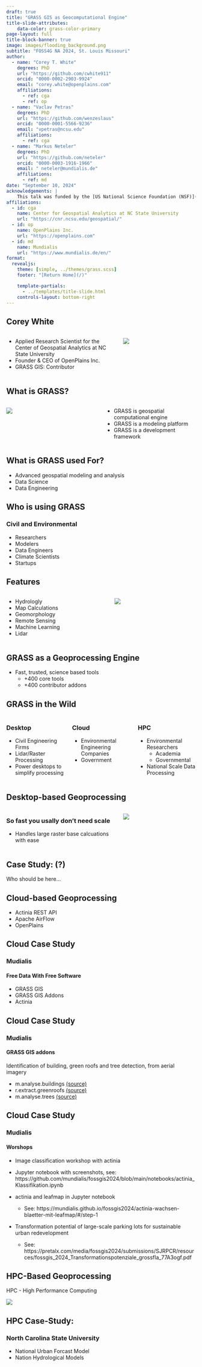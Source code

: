 ```yaml
---
draft: true
title: "GRASS GIS as Geocomputational Engine"
title-slide-attributes:
    data-color: grass-color-primary
page-layout: full
title-block-banner: true    
image: images/flooding_background.png
subtitle: "FOSS4G NA 2024, St. Louis Missouri"
author:
  - name: "Corey T. White"
    degrees: PhD
    url: "https://github.com/cwhite911"
    orcid: "0000-0002-2903-9924"
    email: "corey.white@openplains.com"
    affiliations:
      - ref: cga
      - ref: op
  - name: "Vaclav Petras"
    degrees: PhD
    url: "https://github.com/wenzeslaus"
    orcid: "0000-0001-5566-9236"
    email: "vpetras@ncsu.edu"
    affiliations:
      - ref: cga
  - name: "Markus Neteler"
    degrees: PhD
    url: "https://github.com/neteler"
    orcid: "0000-0003-1916-1966"
    email: " neteler@mundialis.de"
    affiliations:
      - ref: md
date: "September 10, 2024"
acknowledgements: |
    This talk was funded by the [US National Science Foundation (NSF)](https://www.nsf.gov/), award [2303651](https://www.nsf.gov/awardsearch/showAward?AWD_ID=2303651).
affiliations:
  - id: cga
    name: Center for Geospatial Analytics at NC State University
    url: "https://cnr.ncsu.edu/geospatial/"
  - id: op
    name: OpenPlains Inc.
    url: "https://openplains.com"
  - id: md
    name: Mundialis
    url: "https://www.mundialis.de/en/"
format:
  revealjs:
    theme: [simple, ../themes/grass.scss]
    footer: "[Return Home](/)"

    template-partials:
      - ../templates/title-slide.html
    controls-layout: bottom-right
---
```


## Corey White

:::{.columns}
:::{.column width=60%}
* Applied Research Scientist for the Center of Geospatial Analytics at NC State University
* Founder & CEO of OpenPlains Inc.
* GRASS GIS: Contributor
:::

:::{.column width=40%}
<div class="circle-image-container">
![](../images/corey_headshot.jpeg){.circle-image}
</div>
:::

:::




## What is GRASS?

:::{.columns}
:::{.column width=50%}
![](images/mcdonnells-curry.gif)
:::
:::{.column width=50%}
- <span class="highlight">GRASS</span> is geospatial computational engine
- <span class="highlight">GRASS</span> is a modeling platform
- <span class="highlight">GRASS</span> is a development framework
:::
:::

## What is GRASS used For?

- Advanced geospatial modeling and analysis
- Data Science
- Data Engineering

## Who is using GRASS

### Civil and Environmental

- Researchers
- Modelers
- Data Engineers
- Climate Scientists
- Startups

## Features

:::{.columns}
:::{.column width=50%}
- Hydrologly
- Map Calculations
- Geomorphology
- Remote Sensing
- Machine Learning
- Lidar
:::
:::{.column width=40%}
![](images/depth.webp)
:::
:::

## GRASS as a Geoprocessing Engine

- Fast, trusted, science based tools
    - +400 core tools
    - +400 contributor addons

## GRASS in the Wild {.smaller}

:::{.columns}
:::{.column width=33%}
### Desktop {background-color="white"}

* Civil Engineering Firms
* Lidar/Raster Processing
* Power desktops to simplify processing

:::
:::{.column width=33%}
### Cloud 

* Environmental Engineering Companies
* Government

:::
:::{.column width=33%}
### HPC

* Environmental Researchers
    * Academia
    * Governmental

* National Scale Data Processing

:::
:::


## Desktop-based Geoprocessing

:::{.columns}
:::{.column width=60%}
### So fast you usally don't need scale

- Handles large raster base calcuations with ease

:::
:::{.column width=40%}
![](images/lawnmower-garden.gif)
:::
:::


## Case Study: (?)

Who should be here...

## Cloud-based Geoprocessing

- Actinia REST API
- Apache AirFlow
- OpenPlains

## Cloud Case Study

### Mudialis

#### Free Data With Free Software

- GRASS GIS
- GRASS GIS Addons
- Actinia


## Cloud Case Study

### Mudialis 

#### GRASS GIS addons

Identification of building, green roofs and tree detection, from aerial imagery

- m.analyse.buildings [(source)](https://github.com/mundialis/rvr_interface)
- r.extract.greenroofs [(source)](https://github.com/mundialis/rvr_interface)
- m.analyse.trees [(source)](https://github.com/mundialis/rvr_interface)


## Cloud Case Study {.smaller}

###  Mudialis 

#### Worshops 

- Image classification workshop with actinia

- Jupyter notebook with screenshots, see:
https://github.com/mundialis/fossgis2024/blob/main/notebooks/actinia_Klassifikation.ipynb


- actinia and leafmap in Jupyter notebook
    - See: https://mundialis.github.io/fossgis2024/actinia-wachsen-blaetter-mit-leafmap/#/step-1


- Transformation potential of large-scale parking lots for sustainable urban redevelopment
    - See: https://pretalx.com/media/fossgis2024/submissions/SJRPCR/resources/fossgis_2024_Transformationspotenziale_grossfla_77A3ogf.pdf

## HPC-Based Geoprocessing

HPC - High Performance Computing

![](images/thunder-cats-thundera.gif)

## HPC Case-Study: 

### North Carolina State University

- National Urban Forcast Model
- Nation Hydrological Models

